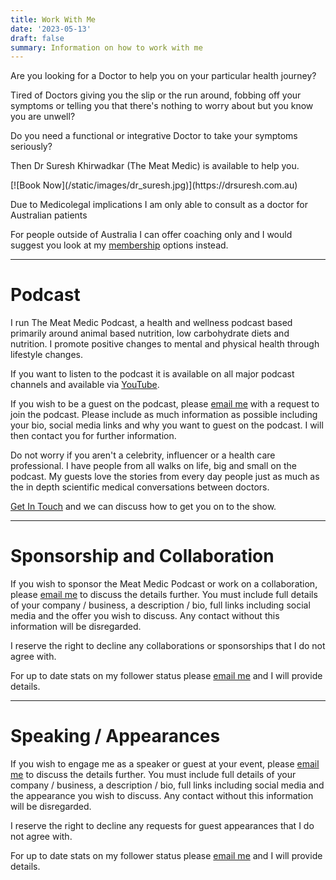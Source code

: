 ```yaml
---
title: Work With Me
date: '2023-05-13'
draft: false
summary: Information on how to work with me
---
```


Are you looking for a Doctor to help you on your particular health journey?

Tired of Doctors giving you the slip or the run around, fobbing off your symptoms or telling you that there's nothing to worry about but you know you are unwell?

Do you need a functional or integrative Doctor to take your symptoms seriously?

Then Dr Suresh Khirwadkar (The Meat Medic) is available to help you.

<div className="place-items-center px-5 rounded-t-lg">
  <div className="my-1 px-2 xl:my-1 xl:px-2 rounded-t-lg">
    [![Book Now](/static/images/dr_suresh.jpg)](https://drsuresh.com.au)
  </div>
</div>

Due to Medicolegal implications I am only able to consult as a doctor for Australian patients

For people outside of Australia I can offer coaching only and I would suggest you look at my [membership](/community) options instead.

---

# Podcast

I run The Meat Medic Podcast, a health and wellness podcast based primarily around animal based nutrition, low carbohydrate diets and nutrition. I promote positive changes to mental and physical health through lifestyle changes.

If you want to listen to the podcast it is available on all major podcast channels and available via [YouTube](https://www.youtube.com/channel/UCbsrn0KztGSUwUEYQz7cDSQ).

If you wish to be a guest on the podcast, please [email me](mailto:admin@drsuresh.com.au) with a request to join the podcast. Please include as much information as possible including your bio, social media links and why you want to guest on the podcast. I will then contact you for further information.

Do not worry if you aren't a celebrity, influencer or a health care professional. I have people from all walks on life, big and small on the podcast. My guests love the stories from every day people just as much as the in depth scientific medical conversations between doctors.

[Get In Touch](mailto:admin@drsuresh.com.au) and we can discuss how to get you on to the show.

---

# Sponsorship and Collaboration

If you wish to sponsor the Meat Medic Podcast or work on a collaboration, please [email me](mailto:admin@drsuresh.com.au) to discuss the details further. You must include full details of your company / business, a description / bio, full links including social media and the offer you wish to discuss. Any contact without this information will be disregarded.

I reserve the right to decline any collaborations or sponsorships that I do not agree with.

For up to date stats on my follower status please [email me](mailto:admin@drsuresh.com.au) and I will provide details.

---

# Speaking / Appearances

If you wish to engage me as a speaker or guest at your event, please [email me](mailto:admin@drsuresh.com.au) to discuss the details further. You must include full details of your company / business, a description / bio, full links including social media and the appearance you wish to discuss. Any contact without this information will be disregarded.

I reserve the right to decline any requests for guest appearances that I do not agree with.

For up to date stats on my follower status please [email me](mailto:admin@drsuresh.com.au) and I will provide details.
